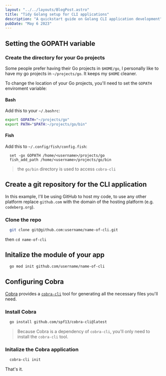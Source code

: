 ```yaml
---
layout: "../../layouts/BlogPost.astro"
title: "Tidy Golang setup for CLI applications"
description: "A quickstart guide on Golang CLI application development"
pubDate: "May 6 2023"
---
```


## Setting the GOPATH variable

### Create the directory for your Go projects

Some people prefer having their Go projects in `$HOME/go`, I personally like to have my go projects in `~/projects/go`. It keeps my `$HOME` cleaner.

To change the location of your Go projects, you'll need to set the `GOPATH` enviroment variable:

#### Bash

Add this to your `~/.bashrc`:

```bash
export GOPATH="~/projects/go"
export PATH="$PATH:~/projects/go/bin"
```

#### Fish

Add this to `~/.config/fish/config.fish`:

```fish
  set -gx GOPATH /home/<username>/projects/go
  fish_add_path /home/<username>/projects/go/bin
```

> the `go/bin` directory is used to access `cobra-cli`

## Create a git repository for the CLI application

In this example, I'll be using GitHub to host my code, to use any other platform replace `github.com` with the domain of the hosting platform (e.g. `codeberg.org`).

### Clone the repo

```sh
  git clone git@github.com:username/name-of-cli.git
```

then `cd name-of-cli`

## Initalize the module of your app

```sh
  go mod init github.com/username/name-of-cli
```

## Configuring Cobra

[Cobra](https://cobra.dev/) provides a [`cobra-cli`](https://github.com/spf13/cobra-cli/blob/main/README.md) tool for generating all the necessary files you'll need.

### Install Cobra

```sh
  go install github.com/spf13/cobra-cli@latest
```

> Because Cobra is a dependency of `cobra-cli`, you'll only need to install the `cobra-cli` tool.

### Initalize the Cobra application

```sh
  cobra-cli init
```

That's it.
